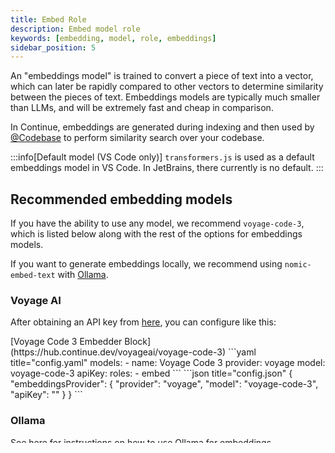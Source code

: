 ```yaml
---
title: Embed Role
description: Embed model role
keywords: [embedding, model, role, embeddings]
sidebar_position: 5
---
```



An "embeddings model" is trained to convert a piece of text into a vector, which can later be rapidly compared to other vectors to determine similarity between the pieces of text. Embeddings models are typically much smaller than LLMs, and will be extremely fast and cheap in comparison.

In Continue, embeddings are generated during indexing and then used by [@Codebase](../deep-dives/codebase.mdx) to perform similarity search over your codebase.

:::info[Default model (VS Code only)]
`transformers.js` is used as a default embeddings model in VS Code. In JetBrains, there currently is no default.
:::

## Recommended embedding models

If you have the ability to use any model, we recommend `voyage-code-3`, which is listed below along with the rest of the options for embeddings models.

If you want to generate embeddings locally, we recommend using `nomic-embed-text` with [Ollama](../model-providers/top-level/ollama.mdx#embeddings-model).

### Voyage AI

After obtaining an API key from [here](https://www.voyageai.com/), you can configure like this:

<Tabs groupId="hub-config-example">
  <TabItem value="hub" label="Hub">
  [Voyage Code 3 Embedder Block](https://hub.continue.dev/voyageai/voyage-code-3)
  </TabItem>
    <TabItem value="yaml" label="YAML">
    ```yaml title="config.yaml"
    models:
      - name: Voyage Code 3
        provider: voyage
        model: voyage-code-3
        apiKey: <YOUR_VOYAGE_API_KEY>
        roles: 
          - embed
    ```
    </TabItem>
    <TabItem value="json" label="JSON">
    ```json title="config.json"
    {
      "embeddingsProvider": {
        "provider": "voyage",
        "model": "voyage-code-3",
        "apiKey": "<YOUR_VOYAGE_API_KEY>"
      }
    }
    ```
    </TabItem>
</Tabs>

### Ollama

See [here](../model-providers/top-level/ollama.mdx#embeddings-model) for instructions on how to use Ollama for embeddings.

### Transformers.js (currently VS Code only)

[Transformers.js](https://huggingface.co/docs/transformers.js/index) is a JavaScript port of the popular [Transformers](https://huggingface.co/transformers/) library. It allows embeddings to be calculated entirely locally. The model used is `all-MiniLM-L6-v2`, which is shipped alongside the Continue extension.

<Tabs groupId="config-example">
    <TabItem value="yaml" label="YAML">
    ```yaml title="config.yaml"
    models:
      - name: default-transformers
        provider: transformers.js
        roles:
          - embed
    ```
    </TabItem>
    <TabItem value="json" label="JSON">
    ```json title="config.json"
    {
      "embeddingsProvider": {
        "provider": "transformers.js"
      }
    }
    ```
    </TabItem>
</Tabs>

### Text Embeddings Inference

[Hugging Face Text Embeddings Inference](https://huggingface.co/docs/text-embeddings-inference/en/index) enables you to host your own embeddings endpoint. You can configure embeddings to use your endpoint as follows:

<Tabs groupId="config-example">

  <TabItem value="yaml" label="YAML">
  ```yaml title="config.yaml"
  models:
    - name: Huggingface TEI Embedder
      provider: huggingface-tei
      apiBase: http://localhost:8080
      roles: [embed]
  ```
  </TabItem>
  <TabItem value="json" label="JSON">
  ```json title="config.json"
  {
    "embeddingsProvider": {
      "provider": "huggingface-tei",
      "apiBase": "http://localhost:8080"
    }
  }
  ```
  </TabItem>
</Tabs>

### OpenAI

See [here](../model-providers/top-level/openai.mdx#embeddings-model) for instructions on how to use OpenAI for embeddings.

### Cohere

See [here](../model-providers/more/cohere.mdx#embeddings-model) for instructions on how to use Cohere for embeddings.

### Gemini

See [here](../model-providers/top-level/gemini.mdx#embeddings-model) for instructions on how to use Gemini for embeddings.

### Vertex

See [here](../model-providers/top-level/vertexai.mdx#embeddings-model) for instructions on how to use Vertex for embeddings.

### Mistral

See [here](../model-providers/top-level/mistral.mdx#embeddings-model) for instructions on how to use Mistral for embeddings.

### NVIDIA

See [here](../model-providers/more/nvidia.mdx#embeddings-model) for instructions on how to use NVIDIA for embeddings.

### Bedrock

See [here](../model-providers/top-level/bedrock.mdx#embeddings-model) for instructions on how to use Bedrock for embeddings.

### WatsonX

See [here](../model-providers/more/watsonx.mdx#embeddings-model) for instructions on how to use WatsonX for embeddings.

### LMStudio

See [here](../model-providers/more/lmstudio.mdx#embeddings-model) for instructions on how to use LMStudio for embeddings.
